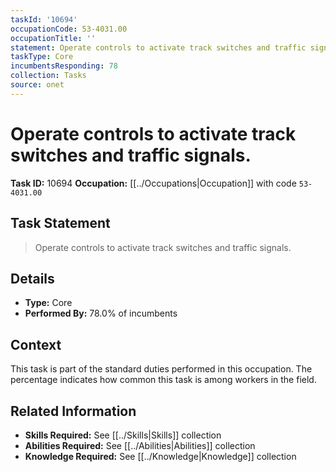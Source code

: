 ```yaml
---
taskId: '10694'
occupationCode: 53-4031.00
occupationTitle: ''
statement: Operate controls to activate track switches and traffic signals.
taskType: Core
incumbentsResponding: 78
collection: Tasks
source: onet
---
```

# Operate controls to activate track switches and traffic signals.

**Task ID:** 10694
**Occupation:** [[../Occupations|Occupation]] with code `53-4031.00`

## Task Statement

> Operate controls to activate track switches and traffic signals.

## Details

- **Type:** Core
- **Performed By:** 78.0% of incumbents

## Context

This task is part of the standard duties performed in this occupation. The percentage indicates how common this task is among workers in the field.

## Related Information

- **Skills Required:** See [[../Skills|Skills]] collection
- **Abilities Required:** See [[../Abilities|Abilities]] collection
- **Knowledge Required:** See [[../Knowledge|Knowledge]] collection
